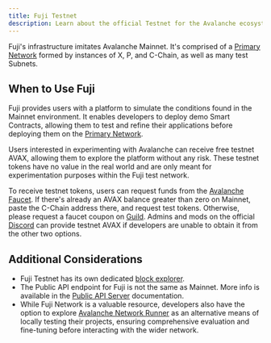 ```yaml
---
title: Fuji Testnet
description: Learn about the official Testnet for the Avalanche ecosystem.
---
```


Fuji's infrastructure imitates Avalanche Mainnet. It's comprised of a [Primary Network](/learn/primary-network) formed by instances of X, P, and C-Chain, as well as many test Subnets.

## When to Use Fuji

Fuji provides users with a platform to simulate the conditions found in the Mainnet environment. It enables developers to deploy demo Smart Contracts, allowing them to test and refine their applications before deploying them on the [Primary Network](/learn/primary-network).

Users interested in experimenting with Avalanche can receive free testnet AVAX, allowing them to explore the platform without any risk. These testnet tokens have no value in the real world and are only meant for experimentation purposes within the Fuji test network.

To receive testnet tokens, users can request funds from the [Avalanche Faucet](/dapps/smart-contract-dev/get-test-funds). If there's already an AVAX balance greater than zero on Mainnet, paste the C-Chain address there, and request test tokens. Otherwise, please request a faucet coupon on [Guild](https://guild.xyz/avalanche). Admins and mods on the official [Discord](https://discord.com/invite/RwXY7P6) can provide testnet AVAX if developers are unable to obtain it from the other two options.

## Additional Considerations

- Fuji Testnet has its own dedicated [block explorer](https://subnets-test.avax.network/).
- The Public API endpoint for Fuji is not the same as Mainnet. More info is available in the [Public API Server](/tooling/rpc-providers) documentation.
- While Fuji Network is a valuable resource, developers also have the option to explore [Avalanche Network Runner](/tooling/avalanche-network-runner/introduction) as an alternative means of locally testing their projects, ensuring comprehensive evaluation and fine-tuning before interacting with the wider network.